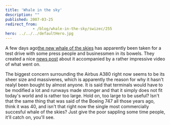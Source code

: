 ```yaml
---
title: 'Whale in the sky'
description: ""
published: 2007-03-25
redirect_from: 
            - /blog/whale-in-the-sky/swizec/255
hero: ../../../defaultHero.jpg
---
```

A few days ago[the new whale of the skies](http://en.wikipedia.org/wiki/Airbus_A380) has apparently been taken for a test drive with some press people and businessmen in its bowels. They created a nice [news post](http://www.popularmechanics.com/blogs/science_news/4213543.html) about it accompanied by a rather impressive video of what went on.

The biggest concern surrounding the Airbus A380 right now seems to be its sheer size and massivenes, which is apparently the reason for why it hasn&#x27;t realyl been bought by almost anyone. It is said that terminals would have to be modified a lot and runways made stronger and that it simply does not fit today&#x27;s world and is rather too large. Hold on, too large to be useful? Isn&#x27;t that the same thing that was said of the Boeing 747 all those years ago, think it was 40, and isn&#x27;t that right now the single most commercially succesful whale of the skies? Just give the poor sappling some time people, it&#x27;ll catch on, you&#x27;ll see.